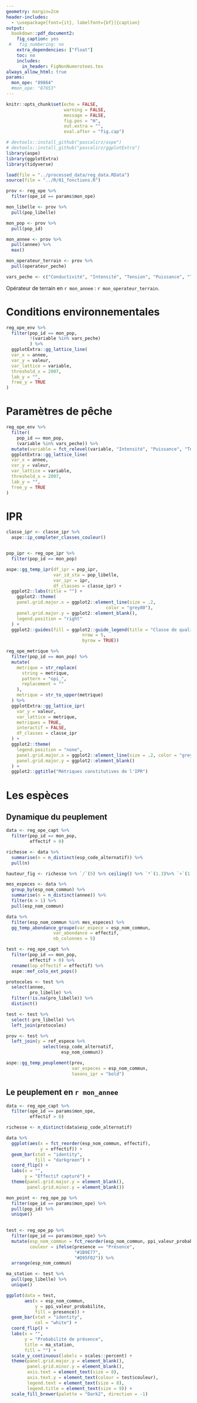 ```yaml
---
geometry: margin=2cm
header-includes:
  - \usepackage[font={it}, labelfont={bf}]{caption}
output:
  bookdown::pdf_document2:
    fig_caption: yes
 #   fig_numbering: no
    extra_dependencies: ["float"]
    toc: no
    includes:
      in_header: FigNonNumerotees.tex
always_allow_html: true
params:
  mon_ope: "89864"
  #mon_ope: "87653"
---
```


```r
knitr::opts_chunk$set(echo = FALSE,
                      warning = FALSE,
                      message = FALSE,
                      fig.pos = "H",
                      out.extra = "",
                      eval.after = "fig.cap")
```




```r
# devtools::install_github("pascalirz/aspe")
# devtools::install_github("pascalirz/ggplotExtra")
library(aspe)
library(ggplotExtra)
library(tidyverse)

load(file = "../processed_data/reg_data.RData")
source(file = "../R/01_fonctions.R")
```

```r
prov <- reg_ope %>% 
  filter(ope_id == params$mon_ope)

mon_libelle <- prov %>% 
  pull(pop_libelle)

mon_pop <- prov %>% 
  pull(pop_id)

mon_annee <- prov %>% 
  pull(annee) %>% 
  max()

mon_operateur_terrain <- prov %>% 
  pull(operateur_peche)

vars_peche <- c("Conductivité", "Intensité", "Tension", "Puissance", "Temps de pêche")
```

Opérateur de terrain en `r mon_annee` : `r mon_operateur_terrain`.

# Conditions environnementales

```r
reg_ope_env %>% 
  filter(pop_id == mon_pop,
         !(variable %in% vars_peche)
         ) %>% 
  ggplotExtra::gg_lattice_line(
  var_x = annee,
  var_y = valeur,
  var_lattice = variable,
  threshold_x = 2007,
  lab_y = "",
  free_y = TRUE
)
```

# Paramètres de pêche


```r
reg_ope_env %>% 
  filter(
    pop_id == mon_pop,
    (variable %in% vars_peche)) %>% 
  mutate(variable = fct_relevel(variable, "Intensité", "Puissance", "Tension")) %>% 
  ggplotExtra::gg_lattice_line(
  var_x = annee,
  var_y = valeur,
  var_lattice = variable,
  threshold_x = 2007,
  lab_y = "",
  free_y = TRUE
)
```

# IPR

```r
classe_ipr <- classe_ipr %>%
  aspe::ip_completer_classes_couleur()


pop_ipr <- reg_ope_ipr %>%
  filter(pop_id == mon_pop)

aspe::gg_temp_ipr(df_ipr = pop_ipr,
                  var_id_sta = pop_libelle,
                  var_ipr = ipr,
                  df_classes = classe_ipr) +
  ggplot2::labs(title = "") +
    ggplot2::theme(
    panel.grid.major.x = ggplot2::element_line(size = .2,
                                      color = "grey80"),
    panel.grid.major.y = ggplot2::element_blank(),
    legend.position = "right"
  ) +
  ggplot2::guides(fill = ggplot2::guide_legend(title = "Classe de qualité",
                             nrow = 5,
                             byrow = TRUE))
```

```r
reg_ope_metrique %>%
  filter(pop_id == mon_pop) %>%
  mutate(
    metrique = str_replace(
      string = metrique,
      pattern = "opi_",
      replacement = ""
    ),
    metrique = str_to_upper(metrique)
  ) %>%
  ggplotExtra::gg_lattice_ipr(
    var_y = valeur,
    var_lattice = metrique,
    metriques = TRUE,
    interactif = FALSE,
    df_classes = classe_ipr
  ) +
  ggplot2::theme(
    legend.position = "none",
    panel.grid.major.x = ggplot2::element_line(size = .2, color = "grey80"),
    panel.grid.major.y = ggplot2::element_blank()
  ) +
  ggplot2::ggtitle("Métriques constitutives de l'IPR")
```

# Les espèces

## Dynamique du peuplement

```r
data <- reg_ope_capt %>%
  filter(pop_id == mon_pop,
         effectif > 0)

richesse <- data %>% 
  summarise(n = n_distinct(esp_code_alternatif)) %>% 
  pull(n)

hauteur_fig <- richesse %>% `/`(5) %>% ceiling() %>% `*`(1.3)%>% `+`(1) %>% min(11.5)
```


```r
mes_especes <- data %>% 
  group_by(esp_nom_commun) %>% 
  summarise(n = n_distinct(annee)) %>% 
  filter(n > 1) %>% 
  pull(esp_nom_commun)

data %>% 
  filter(esp_nom_commun %in% mes_especes) %>% 
  gg_temp_abondance_groupe(var_espece = esp_nom_commun,
                  var_abondance = effectif,
                  nb_colonnes = 5)
```

```r
test <- reg_ope_capt %>% 
  filter(pop_id == mon_pop,
         effectif > 0) %>% 
  rename(lop_effectif = effectif) %>% 
  aspe::mef_colo_ext_pops()

protocoles <- test %>% 
  select(annee,
         pro_libelle) %>% 
  filter(!is.na(pro_libelle)) %>% 
  distinct()

test <- test %>% 
  select(-pro_libelle) %>% 
  left_join(protocoles)

prov <- test %>% 
  left_join(y = ref_espece %>% 
              select(esp_code_alternatif,
                     esp_nom_commun))

aspe::gg_temp_peuplement(prov,
                         var_especes = esp_nom_commun,
                         taxons_ipr = "bold")
```


## Le peuplement en `r mon_annee`

```r
data <- reg_ope_capt %>%
  filter(ope_id == params$mon_ope,
         effectif > 0)

richesse <- n_distinct(data$esp_code_alternatif)
```


```r
data %>% 
  ggplot(aes(x = fct_reorder(esp_nom_commun, effectif),
             y = effectif)) +
  geom_bar(stat = "identity",
           fill = "darkgreen") +
  coord_flip() +
  labs(x = "",
       y = "Effectif capturé") +
  theme(panel.grid.major.y = element_blank(),
        panel.grid.minor.y = element_blank())
```


```r
mon_point <- reg_ope_pp %>%
  filter(ope_id == params$mon_ope) %>%
  pull(pop_id) %>%
  unique()
   

test <- reg_ope_pp %>%
  filter(ope_id == params$mon_ope) %>%
  mutate(esp_nom_commun = fct_reorder(esp_nom_commun, ppi_valeur_probabilite),
         couleur = ifelse(presence == "Présence",
                          "#1B9E77",
                          "#D95F02")) %>%
  arrange(esp_nom_commun)

ma_station <- test %>%
  pull(pop_libelle) %>%
  unique()
```

```r
ggplot(data = test,
       aes(x = esp_nom_commun,
           y = ppi_valeur_probabilite,
           fill = presence)) +
  geom_bar(stat = "identity",
           col = "white") +
  coord_flip() +
  labs(x = "",
       y = "Probabilité de présence",
       title = ma_station,
       fill = "") +
  scale_y_continuous(labels = scales::percent) +
  theme(panel.grid.major.y = element_blank(),
        panel.grid.minor.y = element_blank(),
        axis.text = element_text(size = 8),
        axis.text.y = element_text(colour = test$couleur),
        legend.text = element_text(size = 8),
        legend.title = element_text(size = 9)) +
  scale_fill_brewer(palette = "Dark2", direction = -1)
```



